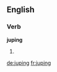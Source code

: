 ==English==

===Verb===
'''juping'''

# {{present participle of|[[jupe]]}}

[[de:juping]]
[[fr:juping]]